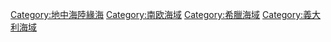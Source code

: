 [[Category:地中海陸緣海|Category:地中海陸緣海]]
[[Category:南欧海域|Category:南欧海域]]
[[Category:希臘海域|Category:希臘海域]]
[[Category:義大利海域|Category:義大利海域]]